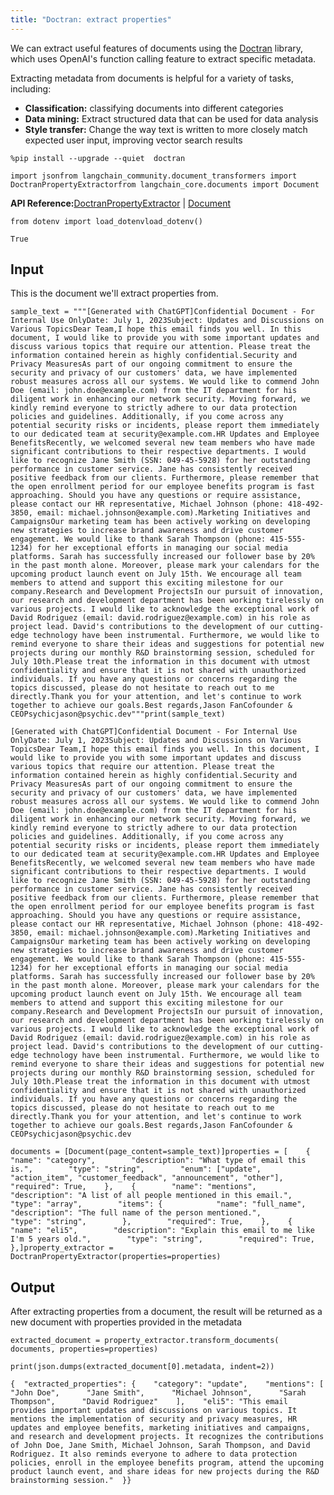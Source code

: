 ```yaml
---
title: "Doctran: extract properties"
---
```


We can extract useful features of documents using the [Doctran](https://github.com/psychic-api/doctran) library, which uses OpenAI's function calling feature to extract specific metadata.

Extracting metadata from documents is helpful for a variety of tasks, including:

* **Classification:** classifying documents into different categories
* **Data mining:** Extract structured data that can be used for data analysis
* **Style transfer:** Change the way text is written to more closely match expected user input, improving vector search results

```
%pip install --upgrade --quiet  doctran
```

```
import jsonfrom langchain_community.document_transformers import DoctranPropertyExtractorfrom langchain_core.documents import Document
```

**API Reference:**[DoctranPropertyExtractor](https://python.langchain.com/api_reference/community/document_transformers/langchain_community.document_transformers.doctran_text_extract.DoctranPropertyExtractor.html) | [Document](https://python.langchain.com/api_reference/core/documents/langchain_core.documents.base.Document.html)

```
from dotenv import load_dotenvload_dotenv()
```

```
True
```

## Input

This is the document we'll extract properties from.

```
sample_text = """[Generated with ChatGPT]Confidential Document - For Internal Use OnlyDate: July 1, 2023Subject: Updates and Discussions on Various TopicsDear Team,I hope this email finds you well. In this document, I would like to provide you with some important updates and discuss various topics that require our attention. Please treat the information contained herein as highly confidential.Security and Privacy MeasuresAs part of our ongoing commitment to ensure the security and privacy of our customers' data, we have implemented robust measures across all our systems. We would like to commend John Doe (email: john.doe@example.com) from the IT department for his diligent work in enhancing our network security. Moving forward, we kindly remind everyone to strictly adhere to our data protection policies and guidelines. Additionally, if you come across any potential security risks or incidents, please report them immediately to our dedicated team at security@example.com.HR Updates and Employee BenefitsRecently, we welcomed several new team members who have made significant contributions to their respective departments. I would like to recognize Jane Smith (SSN: 049-45-5928) for her outstanding performance in customer service. Jane has consistently received positive feedback from our clients. Furthermore, please remember that the open enrollment period for our employee benefits program is fast approaching. Should you have any questions or require assistance, please contact our HR representative, Michael Johnson (phone: 418-492-3850, email: michael.johnson@example.com).Marketing Initiatives and CampaignsOur marketing team has been actively working on developing new strategies to increase brand awareness and drive customer engagement. We would like to thank Sarah Thompson (phone: 415-555-1234) for her exceptional efforts in managing our social media platforms. Sarah has successfully increased our follower base by 20% in the past month alone. Moreover, please mark your calendars for the upcoming product launch event on July 15th. We encourage all team members to attend and support this exciting milestone for our company.Research and Development ProjectsIn our pursuit of innovation, our research and development department has been working tirelessly on various projects. I would like to acknowledge the exceptional work of David Rodriguez (email: david.rodriguez@example.com) in his role as project lead. David's contributions to the development of our cutting-edge technology have been instrumental. Furthermore, we would like to remind everyone to share their ideas and suggestions for potential new projects during our monthly R&D brainstorming session, scheduled for July 10th.Please treat the information in this document with utmost confidentiality and ensure that it is not shared with unauthorized individuals. If you have any questions or concerns regarding the topics discussed, please do not hesitate to reach out to me directly.Thank you for your attention, and let's continue to work together to achieve our goals.Best regards,Jason FanCofounder & CEOPsychicjason@psychic.dev"""print(sample_text)
```

```
[Generated with ChatGPT]Confidential Document - For Internal Use OnlyDate: July 1, 2023Subject: Updates and Discussions on Various TopicsDear Team,I hope this email finds you well. In this document, I would like to provide you with some important updates and discuss various topics that require our attention. Please treat the information contained herein as highly confidential.Security and Privacy MeasuresAs part of our ongoing commitment to ensure the security and privacy of our customers' data, we have implemented robust measures across all our systems. We would like to commend John Doe (email: john.doe@example.com) from the IT department for his diligent work in enhancing our network security. Moving forward, we kindly remind everyone to strictly adhere to our data protection policies and guidelines. Additionally, if you come across any potential security risks or incidents, please report them immediately to our dedicated team at security@example.com.HR Updates and Employee BenefitsRecently, we welcomed several new team members who have made significant contributions to their respective departments. I would like to recognize Jane Smith (SSN: 049-45-5928) for her outstanding performance in customer service. Jane has consistently received positive feedback from our clients. Furthermore, please remember that the open enrollment period for our employee benefits program is fast approaching. Should you have any questions or require assistance, please contact our HR representative, Michael Johnson (phone: 418-492-3850, email: michael.johnson@example.com).Marketing Initiatives and CampaignsOur marketing team has been actively working on developing new strategies to increase brand awareness and drive customer engagement. We would like to thank Sarah Thompson (phone: 415-555-1234) for her exceptional efforts in managing our social media platforms. Sarah has successfully increased our follower base by 20% in the past month alone. Moreover, please mark your calendars for the upcoming product launch event on July 15th. We encourage all team members to attend and support this exciting milestone for our company.Research and Development ProjectsIn our pursuit of innovation, our research and development department has been working tirelessly on various projects. I would like to acknowledge the exceptional work of David Rodriguez (email: david.rodriguez@example.com) in his role as project lead. David's contributions to the development of our cutting-edge technology have been instrumental. Furthermore, we would like to remind everyone to share their ideas and suggestions for potential new projects during our monthly R&D brainstorming session, scheduled for July 10th.Please treat the information in this document with utmost confidentiality and ensure that it is not shared with unauthorized individuals. If you have any questions or concerns regarding the topics discussed, please do not hesitate to reach out to me directly.Thank you for your attention, and let's continue to work together to achieve our goals.Best regards,Jason FanCofounder & CEOPsychicjason@psychic.dev
```

```
documents = [Document(page_content=sample_text)]properties = [    {        "name": "category",        "description": "What type of email this is.",        "type": "string",        "enum": ["update", "action_item", "customer_feedback", "announcement", "other"],        "required": True,    },    {        "name": "mentions",        "description": "A list of all people mentioned in this email.",        "type": "array",        "items": {            "name": "full_name",            "description": "The full name of the person mentioned.",            "type": "string",        },        "required": True,    },    {        "name": "eli5",        "description": "Explain this email to me like I'm 5 years old.",        "type": "string",        "required": True,    },]property_extractor = DoctranPropertyExtractor(properties=properties)
```

## Output

After extracting properties from a document, the result will be returned as a new document with properties provided in the metadata

```
extracted_document = property_extractor.transform_documents(    documents, properties=properties)
```

```
print(json.dumps(extracted_document[0].metadata, indent=2))
```

```
{  "extracted_properties": {    "category": "update",    "mentions": [      "John Doe",      "Jane Smith",      "Michael Johnson",      "Sarah Thompson",      "David Rodriguez"    ],    "eli5": "This email provides important updates and discussions on various topics. It mentions the implementation of security and privacy measures, HR updates and employee benefits, marketing initiatives and campaigns, and research and development projects. It recognizes the contributions of John Doe, Jane Smith, Michael Johnson, Sarah Thompson, and David Rodriguez. It also reminds everyone to adhere to data protection policies, enroll in the employee benefits program, attend the upcoming product launch event, and share ideas for new projects during the R&D brainstorming session."  }}
```
